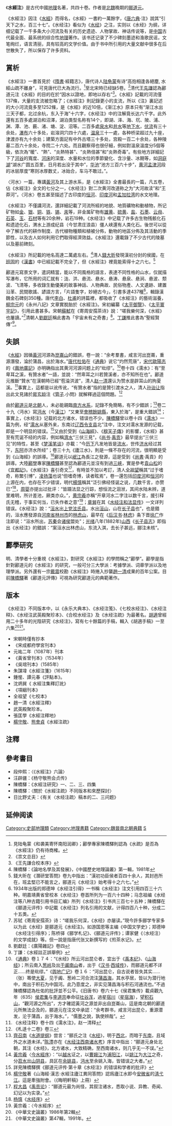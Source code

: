 {{Infobox 古籍
|image =[[File:Weishui.png|250px]]
|图像说明=[[渭河|渭河]]是[[黃河|黃河]]最大的支流
|全名 =《'''水經注'''》
|原名 =
|別名 =
|撰者 = [[郦道元|郦道元]]
|託名作者 =
|編集者 =
|輯錄者 =
|文字 = [[汉语|汉语]]
|國家 = [[中国|中国]]
|成書年代 = [[北魏|北魏]]晚期
|亡佚年代 =
|偽託年代 =
|注解者 =[[郦道元|郦道元]]
|篇數 =
|原書篇數 =
|今本篇數 =
|卷數 =
|原書卷數 =
|今本卷數 =
|章回 =
|最初著錄 =
|版本 =
|分類 = [[地理|地理]]
}}

《'''水經注'''》是古代中國[[地理|地理]]名著，共四十卷。作者是[[北魏|北魏]]晚期的[[郦道元|郦道元]]。

《水經注》因注《[[水經|水經]]》而得名，《水經》一書約一萬餘字，《[[唐六典|唐六典]]·注》說其“引天下之水，百三十七”。《水经注》看似为《[[水经|水经]]》之注，实则以《水经》为纲，详细记载了一千多条大小河流及有关的历史遗迹、人物掌故、神话传说等，是[[中国|中国]]古代最全面、最系统的综合性[[地理|地理]]著作。该书还记录了不少碑刻墨迹和渔歌民谣，文笔绚烂，语言清丽，具有较高的文学价值。由于书中所引用的大量文献中很多在后世散失了，所以保存了许多资料。

==賞析==
《水經注》一書首見於《[[隋書|隋書]]·經籍志》，唐代诗人[[陆龟蒙|陆龟蒙]]有诗“高抱相逢各絕塵, 水經山疏不離身”，可見唐代已大為流行。<ref>見陆龟蒙《和袭美寄怀南阳润卿》；酈學專家陳橋驛則認為《水疏》是否為《水經注》仍有待商榷。</ref>至北宋時已经缺5卷。<ref>《祟文总目》</ref>清代[[王先謙|王先謙]]認為酈道元注《水經》的目的在於“因水以證地，即地以存右”<ref>《王先謙合校本序》</ref>。《水經》記載的河流僅137條，大量的支流被忽略了；《水經注》則記錄更小的支流，所以《注》裏記述的大小河流竟多至1252條，是《水經》的近10倍，《渐江水》原本只有“渐江水出三天子都，北过余杭，东入于海”十六字，《水经注》中的注解竟长达六千字。此外還有五百多處湖泊和沼澤，湖泊类型名称有14个，即湖、泽、海、坈、陂、浦、渊、潭、池、薮、渚、塘、淀、沼等。二百多處[[泉水|泉水]]和[[井水|井水]]等[[地下水|地下水]]，[[伏流|伏流]]有三十余处，[[瀑布|瀑布]]六十多处，岩溶洞穴四十六處，[[温泉|温泉]]三十一處，各种桥梁超过九十座，津渡亦有九十余处；建築方面記有中外古塔三十多处，宫殿一百二十余处，各种陵墓二百六十余处，寺院二十六处。而且觀察得也很仔細，例如對溫泉溫度分5個等級，依次為“暖”、“熱”、“炎熱特甚”、“炎熱倍甚”和“炎熱奇毒”。有些地方詳細記下了[[河谷|河谷]]的寬度、[[河床|河床]]的深度、水量和水位的季節變化、含沙量、冰期等，如[[洞庭湖|洞庭湖]]“湖水广圆五百里，日月若出没于其中”，[[华池|华池]]“池方三百六十步”，[[黄河|黄河]][[孟津河|孟津河]]段的冰层厚度“寒则冰厚数丈，冰始合，车马不敢过。”。 

〈河水〉一篇，專講[[黃河|黃河]]及其上游水系，是《水經注》全書最長的一篇，凡五卷，佔《水經注》全文的七分之一，《水经注》對二次黄河改道称之为“大河故渎”和“王莽河”。〈河水〉卷五甚至描述了古印度的[[恒河|恒河]]、[[印度河|印度河]]和[[孟加拉湾|孟加拉湾]]的水文地理。

《水經注》不僅講河流，還詳細記載了河流所經的地貌、地質礦物和動植物，所记矿物如[[金|金]]、[[银|银]]、[[铜|铜]]、[[铁|铁]]、[[锡|锡]]、[[汞|汞]]等，非金属矿物有[[雄黄|雄黄]]、[[硫黄|硫黄]]、[[食盐|盐]]、[[石墨|石墨]]、[[云母|云母]]、[[石英|石英]]、[[玉|玉]]、[[石材|石材]]等有20余种，岩石19种。《水经注》中记载了许多古生物残骸化石和遗迹化石，渭水上游成纪县（今甘肃庄浪县）僵人峡還有人类化石。後世可以從中了解古代的耕作制度、古代植物種類和植被分佈，動物的地區分佈及其活動的季節性，以及古人如何利用它們取得經濟效益。《水經注》還載錄了不少古代的陵墓以及墓前碑刻。

《水經注》所記載的地名高達二萬處左右。<ref>陳橋驛：《論地名學及其發展》，《中國歷史地理論叢》第一輯，1981年</ref>清人[[錢大昕|錢大昕]]發現漢初分封的侯國，在[[班固|班固]]的《[[漢書|漢書]]》中已經記載不完全了，但《水經注》裡竟能索得十之六七。<ref>錢大昕在《潛研堂答問》卷九中指出：“漢初功臣侯者百四十余人，其封邑所在，班孟堅已不能言之，郦道元《水经注》始考得十之六七。”</ref>

酈道元寫景文字，遣詞精當，能以不同風格的語言，表達不同性格的山水，仅就描写瀑布，它所用的词汇就有：泷、洪、悬流、悬水、悬涛、悬泉、悬涧、悬波、颓波、飞清等，多收錄生動優美的故事神話、人物典故、民俗物產、人文遺跡、建置沿革、民間歌謠、諺語方言，「片語隻字，妙絕古今」，引書多達437種<ref>1934年出版的郑德坤《水经注引得》一书稱《水经注》注文引用四百三十六种。明嘉靖黄省曾校本《水经注》卷首所列为一百六十四种；马念祖编《水经注等八种古籍引用书目汇编》所列《水经注》引书共三百七十五种；陳橋驛在《郦道元评传》中記載《水经注》列名引用的文献，计得四百八十种，分成二十五类。</ref>，輯錄漢魏金石碑刻350種。唐代[[李白|李白]]、[[杜甫|杜甫]]的詩篇裡，都吸收了《水經注》的藝術滋養，[[柳宗元|柳宗元]]的《永州八記》文章實脫胎於《水經注》。宋初編纂《[[太平御覽|太平御覽]]》、《[[太平寰宇記|太平寰宇記]]》，引用此書甚多。宋朝[[蘇軾|蘇軾]]在《寄周安孺茶诗》說：“嗟我樂何深，《水經》也屢讀。”<ref>苏轼《寄周安孺茶》诗：“嗟我乐何深，《水经》亦屡读。”現今許多郦学专家多以为此《水经》是郦道元《水经注》。如游国恩等主编《中国文学史》；郑德坤《水经注引得序》；陈桥驿《郦学札记》、《郦道元评传》；谭家健《（水经注）的文学成就》等。但一說是指唐代张又新撰写的《煎茶水记》。</ref>清朝人[[劉獻廷|劉獻廷]]稱此書為「宇宙未有之奇書」<ref>劉獻廷：《廣陽雜記》卷四</ref>。[[丁謙|丁謙]]推此書為“聖經賢傳”<ref>丁謙：《水經註正誤舉例》</ref>。

==失誤==
《[[水經|水經]]》因循[[黃河|黃河]]河源為[[崑崙山|崑崙山]]的錯誤，卷一說：“余考羣書，咸言河出崑崙，重源潛發，淪於蒲昌，出於海水。”[[唐代|唐代]][[杜佑|杜佑]]在《[[通典|通典]]》说它“灼然荒唐”，[[宋代|宋代]][[歐陽忞|歐陽忞]]的《[[輿地廣記|輿地廣記]]》亦明确指出其黄河河源问题上的“纰缪”。<ref>《[[通典|通典]]》卷１７４：“《水经》所云河出昆仑者，宜出于《[[禹本纪|禹本纪]]》、《[[山海经|山海经]]》；所云南入[[葱岭|葱岭]]及出[[于阗|于阗]][[南山|南山]]者，出于《[[汉书|汉书]]·[[西域传|西域传]]》，而郦道元都不详正……终是纰缪。”《[[舆地广记|舆地广记]]》卷１６：“河出昆仑，自古说者皆失其实……（张）骞使[[大夏|大夏]]，见于阗、葱岭二河合流注[[蒲昌海|蒲昌海]]，其水亭居，皆以为潜行地中，南出于积石为中国河。此乃意度之，非实见蒲昌海与积石河通流也。”不過陳橋驛認為杜佑的批評並不公平。《旧唐书》卷六十七《侯君集传》載貞觀九年（635）[[侯君集|侯君集]]与[[李道宗|李道宗]]奉命征[[吐谷浑|吐谷浑]]，過星[[宿川|宿川]]（[[星宿海|星宿海]]），望[[积石山|积石山]]，“觀河源之所出”，方才確認黃河之源並非出自崑崙山，這是南北朝的酈道元所無法企及的，郦道元在注文中承認：“余考群书，咸言河出昆仑，重源潜发，沦于蒲昌，出于海水。”，“儒墨之說，孰使辨哉”。</ref>卷十四《濡水》：有“至卑耳之溪，有贊水者”一語，並說︰“然卑耳之川若贊溪者，亦不知所在也”。酈道元推斷“贊水”在漢朝時已經“苞淪洪波”，清人[[赵一清|赵一清]]還认为赞水是辟耳山的拘夏溪。<ref>《水经注释》卷十四《濡水注》，赵一清释</ref>事實上，這都是以讹传讹，“有贊水者”指的是贊引渡水之人，清人[[孙诒让|孙诒让]]指出此文見諸於[[房玄龄|房玄龄]]注《[[管子|管子]]․小問》就解釋過這個問題。<ref>《札迻十二卷》卷三</ref>

由於[[酈道元|酈道元]]是[[北朝|北朝]]人，未必能親臨[[南方|南方]][[水系|水系]]，記錄不免簡略，有不少錯誤；<ref>[[齊召南|齊召南]]《[[水道提纲|水道提纲]]》尝言：“郦氏之注《[[水经|水经]]》，明于[[西北|西北]]，而暗于[[东南|东南]]，且域外之水道未详。”[[陈澧|陈澧]]亦在《[[水经注西南诸水考|水经注西南诸水考]]》序言中指出：“郦道元身处北朝，其注《水经》，北方诸水，大致精确，至西南诸水，则几乎无一不误。”</ref>卷二十九〈沔水〉寫[[沔水|沔水]]（今[[汉江_(中国)|漢江]]）“又東至[[會稽|會稽]][[餘姚縣|餘姚縣]]，東入於海”，是重大錯誤<ref>[[黃宗羲|黃宗羲]]〈[[今水經序|今水經序]]〉：“以[[越水|越水]]证之，以[[曹娥江|曹娥江]]为[[浦阳江|浦阳江]]，以[[姚江|姚江]]为[[大江|大江]]之奇，分[[苕水|苕水]]出[[山阴县|山阴县]]，具区在[[余姚县|余姚县]]，[[沔水|沔水]]至余姚入海，皆错误之大者。”</ref>；事實上，《水经注》记载的北方诸水，错误也不少。[[陳橋驛|陳橋驛]]曾以卷十四《[[濡水|濡水]]》一篇为例，经“[[濡水|濡水]]从塞外来，东南过[[辽西|辽西]][[令支县|令支县]]北”注中，注文对濡水发源的记载，即是一个明显的错误。<ref>詳見陳橋驛撰《郦道元评传·第十章《水经注》的错误和学者的批评》</ref>又由於受到《[[山海經|山海經]]》、《[[穆天子傳|穆天子傳]]》的影響，《水經》甚至有荒诞不经的内容，例如稱[[濟水|濟水]]“三伏三見”，《[[尚书_(书)|尚书]]·[[禹贡|禹贡]]》最早提出“三伏三见”的特性，甚至《[[梦溪笔谈|梦溪笔谈]]》亦載：“今[[历下|历下]]凡发地皆是[[流水|流水]]，世传[[济水|济水]]经过其下，[[东阿|东阿]]亦济水所经”；卷三十九《廬江水》，則是一條不存在的河流，很明顯是受到《山海經》的誤導。<ref>[[楊守敬|楊守敬]]著《山海經·漢志·水經注廬江異同答問》認爲廬江水即今[[安微省|安微省]]的[[淸弋江|淸弋江]]。這是牽強附會。（《晦明軒稿》上冊）</ref>酈道元以[[岷江|岷江]]為長江之發源，這是受到《[[尚书_(书)|尚書]]·禹貢》的誤導。大陸[[酈學|酈學]]專家[[陳橋驛|陳橋驛]]甚至認為酈道元並沒有到過[[长江三峡|三峽]]，實是參考[[袁山松|袁山松]]的《[[宜都記|宜都記]]》。《水經注》喜引奇文<ref>[[程大昌|程大昌]]《[[禹贡论|禹贡论]]》：“郦道元最为尚怪，其叙注诸水，悉取小说、异教、奇闻、幻记以为实录。”</ref>，有時並不加以考訂，清人[[全祖望|全祖望]]稱其“过于嗜奇，称繁引博”，[[凌扬藻|凌扬藻]]也说“但嗜奇博，读者眩焉”，卷一還包括[[印度河|印度河]]和[[恒河|恒河]]的上源在内，也存在不少错误，明代[[楊慎|楊慎]]稱其“泛引佛经怪诞之说，几数千言，亦赘已”<ref>[[杨慎|杨慎]]《[[水经序|水经序]]》</ref>，[[周婴|周婴]]亦提出过批评：“皆蹑法显之行踪，想恒流之洄洑，其间水陆未辨，道里难明，所计差池，厥类亦众。”，[[黄宗羲|黄宗羲]]亦稱“开章河水二字注以数千言，援引释氏无稽，于事实何当，已失作者之意”<ref>黃宗羲：〈今水經序〉</ref>；[[章巽|章巽]]在其《[[水经注和法显传|水经注和法显传]]》一文详列错误。《水经注》說：“[[洹水|洹水]]出[[上党|上党]][[泫氏县|泫氏县]]。水出[[洹山|洹山]]，山在[[长子县|长子县]]也”，也是錯的，洹水應發源自[[河南省|河南省]][[林州市|林州市]]的[[林虑山|林虑山]]，最早在《[[后汉书|后汉书]]·[[林虑|林虑]]》条下晋[[徐广|徐广]]作注即说：“洹水所出，[[苏秦|苏秦]]会[[诸侯|诸侯]]盟处”；[[光绪|光绪]]八年(1882年)[[山西|山西]]《[[长子县志|长子县志]]》即指出《水经注》的錯誤：“案洹水出林虑山，东流入淇，去长子甚远，郦注未核”。

==酈學研究==
{{main|酈學}}
明、清學者十分重視《水經注》，對研究《水經注》的學問稱之“酈學”。酈學是指針對酈道元的《水經注》的研究，一般可分三大學派：考據學派、词章学派以及地理學派。另外還有一宗[[戴震|戴震]]校勘《水經注》時捲入抄襲[[趙一清|趙一清]]成果的百年公案。目前[[陳橋驛|陳橋驛]]著《酈道元評傳》可視為研究酈道元的典範著作。

{{Wide image|Yang Shoujing calligraphy of Shui Jing Zhu.jpg|1800px|[[杨守敬|杨守敬]] 行书节录郦道元水经注卷 1899年|dir=rtl}}

==版本==
《水经注》不同版本中，以《永乐大典本》、《水经注笺》、《七校水经注》、《水经注释》、《水经注武英殿聚珍本》、《合校水经注》及《水经注疏》为最著名。[[胡適|胡適]]曾經用二十多年的光陰研究《水经注》，寫有七十餘篇的手稿，輯入《胡適手稿》一至六集<ref>《中華文史論叢》1986年第2輯</ref><ref>《中華文史論叢》第47輯，1991年。</ref>。

* 宋朝時僅有抄本
* 《宋成都府學宮刊本》
* 元祐二年（1087年）刊本
* 《黃省曾刊本》（1534年）
* 《吳琯刊本》（1585年）
* 朱謀㙔《水經注箋》（1615年）
* 鍾惺、譚元春《評點本》。
* 沈炳巽《 水經注集釋訂訛》
* 《項絪刊本》
* 全祖望《七校本》
* 趙一清《水經注釋》
* 武英殿聚珍本。
* 張匡學《水經注釋地》
* [[楊守敬|楊守敬]]、[[熊會貞|熊會貞]]《水經注疏》

==注釋==
{{reflist|2}}

==參考書目==
{{refbegin}}
* 段仲熙：〈《水經注》六論〉
* 汪辟疆：《杨守敬熊会贞传》
* 陳橋驛：《水經注研究》一、二、三、四集
* 陳橋驛：〈關於《水經注疏》不同版本和來歷探討〉
* 日比野丈夫：《有关〈水经注疏〉稿本的二、三问题》
{{refend}}

== 延伸阅读 ==
{{Wikisource further reading}}


{{中國神話}}
{{中国文学之最}}
{{DEFAULTSORT:S水}}
[[Category:史部地理類|Category:史部地理類]]
[[Category:地理書籍|Category:地理書籍]]
[[Category:魏晉南北朝典籍|Category:魏晉南北朝典籍]]
[[Category:中國古典典籍|S]]